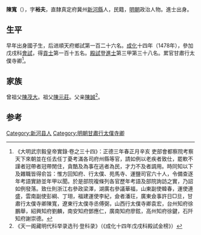 {{Otheruses|other=名为陈宽的其他人物|陈宽}}

'''陳寬'''（{{bd|?||?|}}），字'''裕夫'''，直隸真定府冀州[[新河縣|新河縣]]人，民籍，[[明朝|明朝]]政治人物。進士出身。

==生平==
早年出身國子生，后进順天府鄉試第一百二十六名。[[成化|成化]]十四年（1478年），參加戊戌科[[會試|會試]]，得[[貢士|貢士]]第一百十五名。[[殿試|殿試]]登[[進士|進士]]第三甲第三十八名。累官甘肅行太僕寺卿<ref>《大明武宗毅皇帝實錄·卷之三十四》：正德三年春正月辛亥 吏部會都察院考察天下來朝並在任去任丁憂考滿各司府州縣等官，請如例以老疾者致仕，罷軟不謹者冠帶者冠帶閒住，貪酷及為事在逃者為民，才力不及者調用。時同知以下及雜職皆得俞旨：惟方回知府、行太僕、苑馬寺、運鹽司官六十人，令備查逐年考語實跡並年甲以聞。於是部院複條列各官歷年考語及部院詢訪之實，乃詔如例發落。致仕則浙江右參政梁澤，湖廣右參議華福，山東副使韓春，運使連盛，雲南副使彭綱、丁珝，福建運使李紀，僉者潘玨，廣東僉事許日□旦，甘肅行太僕寺卿陳寬，遼東行太僕寺丞傅弼，山西行太僕寺卿袁宏，台州知府徐鵬舉，紹興知府劉麟，南安知府鄧應仁，廣南知府廖鉉，高州知府徐鍵，石阡知府謝崇德。</ref>。

==家族==
曾祖父[[陳茂大|陳茂大]]。祖父[[陳元莊|陳元莊]]。父亲[[陳誠|陳誠]]<ref>《天一阁藏明代科举录选刊·登科录》（《成化十四年戊戌科殿試金榜》）</ref>。

==参考==
{{reflist}}

{{成化十四年戊戌科殿試金榜}}

{{Authority control}}

{{DEFAULTSORT:Chen陳}}

[[Category:新河县人|Category:新河县人]]
[[Category:明朝甘肅行太僕寺卿|Category:明朝甘肅行太僕寺卿]]